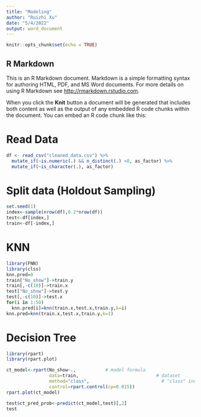 ```yaml
---
title: "Modeling"
author: "Ruizhi Xu"
date: "5/4/2022"
output: word_document
---
```


```r
knitr::opts_chunk$set(echo = TRUE)
```

## R Markdown

This is an R Markdown document. Markdown is a simple formatting syntax for authoring HTML, PDF, and MS Word documents. For more details on using R Markdown see <http://rmarkdown.rstudio.com>.

When you click the **Knit** button a document will be generated that includes both content as well as the output of any embedded R code chunks within the document. You can embed an R code chunk like this:


# Read Data
```r
df <- read_csv("cleaned_data.csv") %>% 
  mutate_if(~is.numeric(.) && n_distinct(.) <8, as_factor) %>% 
  mutate_if(~is_character(.), as_factor)
```
# Split data (Holdout Sampling)
```r
set.seed(1)
index<-sample(nrow(df),0.2*nrow(df))
test<-df[index,]
train<-df[-index,]

```
# KNN
```r
library(FNN)
library(clss)
knn.pred=0
train["No_show"]->train.y
train[,-c(10)]->train.x
test["No_show"]->test.y
test[,-c(10)]->test.x
for(i in 1:50) 
  knn.pred[i]=knn(train.x,test.x,train.y,k=i)
knn.pred=knn(train.x,test.x,train.y,k=1)

```
# Decision Tree
```r
library(rpart)
library(rpart.plot)
```
```r
ct_model<-rpart(No_show~.,           # model formula
                data=train,                             # dataset
                method="class",                           # "class" indicates a classification tree model 
                control=rpart.control(cp=0.015))
rpart.plot(ct_model)
```

```r
test$ct_pred_prob<-predict(ct_model,test)[,2]
test
```

